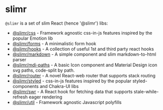 
<Meta title="Introduction" />

# slimr

`@slimr` is a set of slim React (hence '@slimr') libs:

- [@slimr/css](https://www.npmjs.com/package/@slimr/css) - Framework agnostic css-in-js features inspired by the popular Emotion lib
- [@slimr/forms](https://www.npmjs.com/package/@slimr/forms) - A minimalistic form hook
- [@slimr/hooks](https://www.npmjs.com/package/@slimr/hooks) - A collection of useful 1st and third party react hooks
- [@slimr/markdown](https://www.npmjs.com/package/@slimr/markdown) - A simple component and slim markdown-to-html parser
- [@slimr/mdi-paths](https://www.npmjs.com/package/@slimr/mdi-paths) - A basic Icon component and Material Design icon svg paths, code-split by path.
- [@slimr/router](https://www.npmjs.com/package/@slimr/router) - A novel React-web router that supports stack routing
- [@slimr/styled](https://www.npmjs.com/package/@slimr/styled) - css-in-js features inspired by the popular styled-components and Chakra-UI libs
- [@slimr/swr](https://www.npmjs.com/package/@slimr/swr) - A React hook for fetching data that supports stale-while-refresh eager rendering
- [@slimr/util](https://www.npmjs.com/package/@slimr/util) - Framework agnostic Javascript polyfills

